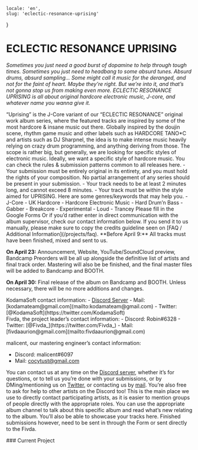     locale: 'en',
    slug: 'eclectic-resonance-uprising'
}

# ECLECTIC RESONANCE UPRISING

*Sometimes you just need a good burst of dopamine to help through tough times. Sometimes you just need to headbang to some absurd tunes. Absurd drums, absurd sampling… Some might call it music for the deranged, and not for the faint of heart. Maybe they’re right. But we’re into it, and that’s not gonna stop us from making even more. ECLECTIC RESONANCE UPRISING is all about original hardcore electronic music, J-core, and whatever name you wanna give it.*

<WrappableParagraph title="Presentation">
“Uprising” is the J-Core variant of  our “ECLECTIC RESONANCE” original work album series, where the featured tracks are inspired by some of the most hardcore & insane music out there. Globally inspired by the doujin scene, rhythm game music and other labels such as HARDCORE TANO*C and artists such as DJ Sharpnel, the idea is to make intense music heavily relying on crazy drum programming, and anything deriving from those. The scope is rather big, but generally, we are looking for specific styles of electronic music. Ideally, we want a specific style of hardcore music.
</WrappableParagraph>

<WrappableParagraph title="General KodamaSounds Specific Rules">
    <CtaButton link='/projects/faq' icon='book'>
        <span>You can check the rules & submission patterns common to all releases here.</span>
    </CtaButton>
</WrappableParagraph>

<WrappableParagraph title="UPRISING Specific Music Rules">
- Your submission must be entirely original in its entirety, and you must hold the rights of your composition. No partial arrangement of any series should be present in your submission.
- Your track needs to be at least 2 minutes long, and cannot exceed 8 minutes.
- Your track must be within the style aimed for UPRISING. Here are some genres/keywords that may help you.
    - J-Core
    - UK Hardcore
    - Hardcore Electronic Music
    - Hard Drum’n Bass
    - Gabber
    - Breakcore
    - Experimental
    - Loud
    - Trancey
</WrappableParagraph>

<WrappableParagraph title="Track Submission">
<CtaButton link='https://forms.gle/bDGEQSPqsMS366Ky9' icon='envelope'>
    <span>Please fill in the Google Forms</span>
</CtaButton>
Or if you’d rather enter in direct communication with the album supervisor, check our contact information below. If you send it to us manually, please make sure to copy the credits guideline seen on [FAQ / Additional Information](/projects/faq).
</WrappableParagraph>

<WrappableParagraph title="Deadlines">
**Before April 9:** All tracks must have been finished, mixed and sent to us.

**On April 23:** Announcement, Website, YouTube/SoundCloud preview, Bandcamp Preorders will be all up alongside the definitive list of artists and final track order. Mastering will also be be finished, and the final master files will be added to Bandcamp and BOOTH.

**On April 30:** Final release of the album on Bandcamp and BOOTH. Unless necessary, there will be no more additions and changes.
</WrappableParagraph>

<WrappableParagraph title="Contact (Questions / Submissions)">
KodamaSoft contact information:
- <a href="/discord">Discord Server</a> 
- Mail: [kodamateam@gmail.com](mailto:kodamateam@gmail.com)
- Twitter: [@KodamaSoft](https://twitter.com/KodamaSoft)

<br/>
Fivda, the project leader’s contact information:
- Discord: Robin#6328
- Twitter: [@Fivda_](https://twitter.com/Fivda_)
- Mail: [fivdaaurion@gmail.com](mailto:fivdaaurion@gmail.com)

malicent, our mastering engineer’s contact information:
- Discord: malicent#6097
- Mail: [cocytust@gmail.com](mailto:cocytust@gmail.com)

You can contact us at any time on the <a href="/discord">Discord server</a>, whether it’s for questions, or to tell us you’re done with your submissions, or by DMing/mentioning us on [Twitter](https://twitter.com/KodamaSoft), or contacting us by [mail](mailto:kodamateam@gmail.com). You’re also free to ask for help to other artists on the Discord too! This is the main place we use to directly contact participating artists, as it is easier to mention groups of people directly with the appropriate roles. You can use the appropriate album channel to talk about this specific album and read what’s new relating to the album. You’ll also be able to showcase your tracks here. Finished submissions however, need to be sent in through the Form or sent directly to the Fivda.
</WrappableParagraph>

<WrappableParagraph title="Releases Information">
### Current Project
<ProjectInformation slug="eclectic-resonance-uprising"/>
</WrappableParagraph>